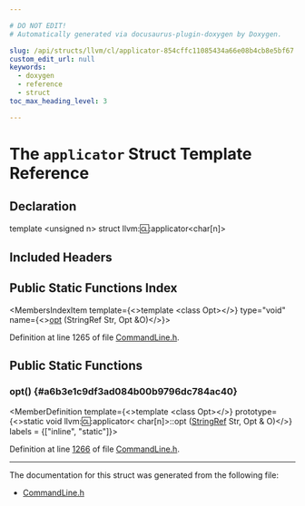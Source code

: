 ```yaml
---

# DO NOT EDIT!
# Automatically generated via docusaurus-plugin-doxygen by Doxygen.

slug: /api/structs/llvm/cl/applicator-854cffc11085434a66e08b4cb8e5bf67
custom_edit_url: null
keywords:
  - doxygen
  - reference
  - struct
toc_max_heading_level: 3

---
```





# The `applicator` Struct Template Reference

<DoxygenPage pluginConfig={pluginConfig}>



## Declaration

<CodeBlock>template &lt;unsigned n&gt;
struct llvm::cl::applicator&lt;char&#91;n&#93;&gt;</CodeBlock>

## Included Headers

<IncludesList>
<IncludesListItem
  filePath="llvm/Support/CommandLine.h"
  permalink="/docs/api/files/include/include/llvm/include/llvm/support/commandline-h"
  isLocal="true" />
</IncludesList>

## Public Static Functions Index

<MembersIndex>

<MembersIndexItem
  template={<>template &lt;class Opt&gt;</>}
  type="void"
  name={<><a href="#a6b3e1c9df3ad084b00b9796dc784ac40">opt</a> (StringRef Str, Opt &amp;O)</>}>
</MembersIndexItem>

</MembersIndex>


Definition at line 1265 of file <a href="/docs/api/files/include/include/llvm/include/llvm/support/commandline-h">CommandLine.h</a>.

<SectionDefinition>

## Public Static Functions

### opt() {#a6b3e1c9df3ad084b00b9796dc784ac40}

<MemberDefinition
  template={<>template &lt;class Opt&gt;</>}
  prototype={<>static void llvm::cl::applicator&lt; char&#91;n&#93;&gt;::opt (<a href="/docs/api/classes/llvm/stringref">StringRef</a> Str, Opt &amp; O)</>}
  labels = {["inline", "static"]}>

Definition at line <a href="/docs/api/files/include/include/llvm/include/llvm/support/commandline-h/#l01266">1266</a> of file <a href="/docs/api/files/include/include/llvm/include/llvm/support/commandline-h">CommandLine.h</a>.
</MemberDefinition>

</SectionDefinition>

<hr/>

The documentation for this struct was generated from the following file:

<ul>
<li><a href="/docs/api/files/include/include/llvm/include/llvm/support/commandline-h">CommandLine.h</a></li>
</ul>

</DoxygenPage>
